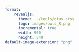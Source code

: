 ```yaml
---
format:
    revealjs:
      theme: ../tools/otus.scss
      logo: images/owls_R.png
      incremental: true
      width: 960
      height: 540
default-image-extension: "png"
---
```


#  {#slide-bye data-menu-title="Спасибо!" background-image="images/owl-bye.png" background-size="contain"}
